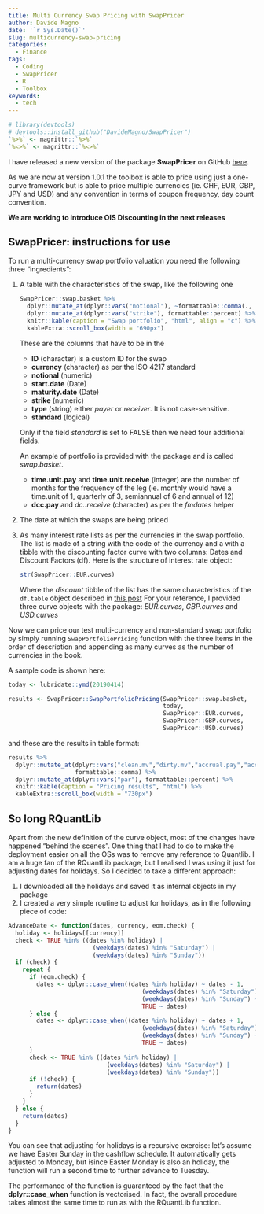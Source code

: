 ```yaml
---
title: Multi Currency Swap Pricing with SwapPricer
author: Davide Magno
date: '`r Sys.Date()`'
slug: multicurrency-swap-pricing
categories:
  - Finance
tags:
  - Coding
  - SwapPricer
  - R
  - Toolbox
keywords:
  - tech
---
```


```r
# library(devtools)
# devtools::install_github("DavideMagno/SwapPricer")
`%>%` <- magrittr::`%>%`
`%<>%` <- magrittr::`%<>%`
```

I have released a new version of the package **SwapPricer** on GitHub 
[here](https://github.com/DavideMagno/SwapPricer). 

As we are now at version 1.0.1 the toolbox is able to price using just a 
one-curve framework but is able to price multiple currencies (ie. CHF, EUR, GBP,
JPY and USD) and any convention in terms of coupon frequency, day count convention.

**We are working to introduce OIS Discounting in the next releases**

## SwapPricer: instructions for use

To run a multi-currency swap portfolio valuation you need the following three 
"ingredients":

1) A table with the characteristics of the swap, like the following one

    ```r
    SwapPricer::swap.basket %>% 
      dplyr::mutate_at(dplyr::vars("notional"), ~formattable::comma(., digits = 0)) %>%
      dplyr::mutate_at(dplyr::vars("strike"), formattable::percent) %>% 
      knitr::kable(caption = "Swap portfolio", "html", align = "c") %>% 
      kableExtra::scroll_box(width = "690px")
    ```
    These are the columns that have to be in the 

    * **ID** (character) is a custom ID for the swap
    * **currency** (character) as per the ISO 4217 standard 
    * **notional** (numeric)
    * **start.date** (Date)
    * **maturity.date** (Date)
    * **strike** (numeric)
    * **type** (string) either *payer* or *receiver*. It is not case-sensitive.
    * **standard** (logical) 

    Only if the field *standard* is set to FALSE then we need four additional fields.

    An example of portfolio is provided with the package and is called *swap.basket*.

    * **time.unit.pay** and **time.unit.receive** (integer) are the number of months for the frequency of the leg (ie. monthly would have a time.unit of 1, quarterly of 3, semiannual of 6 and annual of 12)
    * **dcc.pay** and *dc..receive* (character) as per the *fmdates* helper

2) The date at which the swaps are being priced

3) As many interest rate lists as per the currencies in the swap portfolio.
The list is made of a string with the code of the currency and a with a tibble
with the discounting factor curve with two columns: Dates and Discount Factors (df). 
Here is the structure of interest rate object:

    ```r
    str(SwapPricer::EUR.curves)
    ```
    Where the *discount* tibble of the list has the same characteristics of the `df.table` object described in [this post](https://www.curiousfrm.com/2019/04/real-world-tidy-interest-rate-swap-pricing/) 
    For your reference, I provided three curve objects with the package: *EUR.curves*, *GBP.curves* and
*USD.curves*

Now we can price our test multi-currency and non-standard swap portfolio by simply running `SwapPortfolioPricing` function with the three items in the order of description and appending as many curves as the number of currencies in the book.

A sample code is shown here:

```r
today <- lubridate::ymd(20190414)

results <- SwapPricer::SwapPortfolioPricing(SwapPricer::swap.basket, 
                                            today, 
                                            SwapPricer::EUR.curves, 
                                            SwapPricer::GBP.curves, 
                                            SwapPricer::USD.curves)
```

and these are the results in table format:

```r
results %>% 
  dplyr::mutate_at(dplyr::vars("clean.mv","dirty.mv","accrual.pay","accrual.receive","pv01"),
                   formattable::comma) %>%
  dplyr::mutate_at(dplyr::vars("par"), formattable::percent) %>%
  knitr::kable(caption = "Pricing results", "html") %>%
  kableExtra::scroll_box(width = "730px")
```

## So long RQuantLib

Apart from the new definition of the curve object, most of the changes have happened "behind the scenes". One thing that I had to do to make the deployment easier on all the OSs was to remove any reference to Quantlib. I am a huge fan of the RQuantLib package, but I realised I was using it just for adjusting dates for holidays. So I decided to take a different approach:

1. I downloaded all the holidays and saved it as internal objects in my package
2. I created a very simple routine to adjust for holidays, as in the following piece of code:

```r
AdvanceDate <- function(dates, currency, eom.check) {
  holiday <- holidays[[currency]]
  check <- TRUE %in% ((dates %in% holiday) |
                        (weekdays(dates) %in% "Saturday") |
                        (weekdays(dates) %in% "Sunday"))
  if (check) {
    repeat {
      if (eom.check) {
        dates <- dplyr::case_when((dates %in% holiday) ~ dates - 1,
                                      (weekdays(dates) %in% "Saturday") ~ dates - 1,
                                      (weekdays(dates) %in% "Sunday") ~ dates - 2,
                                      TRUE ~ dates)
      } else {
        dates <- dplyr::case_when((dates %in% holiday) ~ dates + 1,
                                      (weekdays(dates) %in% "Saturday") ~ dates + 2,
                                      (weekdays(dates) %in% "Sunday") ~ dates + 1,
                                      TRUE ~ dates)
      }
      check <- TRUE %in% ((dates %in% holiday) |
                            (weekdays(dates) %in% "Saturday") |
                            (weekdays(dates) %in% "Sunday"))
      if (!check) {
        return(dates)
      }
    }
  } else {
    return(dates)
  }
}
```

You can see that adjusting for holidays is a recursive exercise: let's assume we have Easter Sunday in the cashflow schedule. It automatically gets adjusted to Monday, but isince Easter Monday is also an holiday, the function will run a second time to further advance to Tuesday. 

The performance of the function is guaranteed by the fact that the **dplyr::case_when** function is vectorised. In fact, the overall procedure takes almost the same time to run as with the RQuantLib function.
